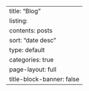 ---
title: "Blog"
listing:
  contents: posts
  sort: "date desc"
  type: default
  categories: true
page-layout: full
title-block-banner: false
---